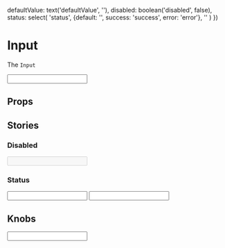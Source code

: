 
  defaultValue: text('defaultValue', ''),
  disabled: boolean('disabled', false),
  status: select(
    'status',
    {default: '', success: 'success', error: 'error'},
    ''
  )
})

<Meta title="Atoms/Input" component={Input} />

# Input

The `Input`

<Preview>
  <Story name="Default">
    <Input />
  </Story>
</Preview>

## Props

<Props of={Input} />

## Stories

### Disabled

<Preview>
  <Story name="Disabled">
    <Input disabled />
  </Story>
</Preview>

### Status

<Preview>
  <Story name="Status success">
    <Input status="success" defaultValue="Lorem ipsum dolor" />
  </Story>
  <Story name="Status error">
    <Input status="error" defaultValue="Lorem ipsum dolor" />
  </Story>
</Preview>

## Knobs

<Preview>
  <Story name="Knobs">
    <Input {...knobsProps()} />
  </Story>
</Preview>
